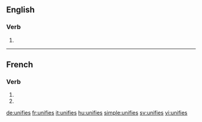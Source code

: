 {{also|unifiés}}
==English==

===Verb===
{{head|en}}

# {{en-third-person singular of|unify}}

----

==French==

===Verb===
{{fr-verb-form}}

# {{conjugation of|unifier||2|s|pres|ind|lang=fr}}
# {{conjugation of|unifier||2|s|pres|sub|lang=fr}}

[[de:unifies]]
[[fr:unifies]]
[[it:unifies]]
[[hu:unifies]]
[[simple:unifies]]
[[sv:unifies]]
[[vi:unifies]]